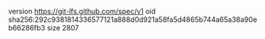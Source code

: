 version https://git-lfs.github.com/spec/v1
oid sha256:292c9381814336577121a888d0d921a58fa5d4865b744a65a38a90eb66286fb3
size 2807
